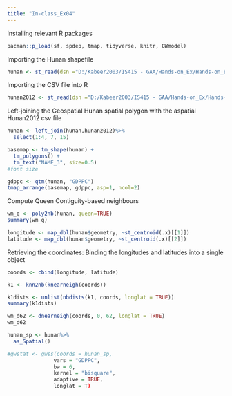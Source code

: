 ```yaml
---
title: "In-class_Ex04"
---
```


Installing relevant R packages

```r
pacman::p_load(sf, spdep, tmap, tidyverse, knitr, GWmodel)
```

Importing the Hunan shapefile

```r
hunan <- st_read(dsn ="D:/Kabeer2003/IS415 - GAA/Hands-on_Ex/Hands-on_Ex04/data/geospatial", layer = "Hunan")
```


Importing the CSV file into R

```r
hunan2012 <- st_read(dsn ="D:/Kabeer2003/IS415 - GAA/Hands-on_Ex/Hands-on_Ex04/data/aspatial/Hunan_2012.csv")
```

Left-joining the Geospatial Hunan spatial polygon with the aspatial Hunan2012 csv file

```r
hunan <- left_join(hunan,hunan2012)%>%
  select(1:4, 7, 15)
```

```r
basemap <- tm_shape(hunan) +
  tm_polygons() +
  tm_text("NAME_3", size=0.5)
#font size

gdppc <- qtm(hunan, "GDPPC")
tmap_arrange(basemap, gdppc, asp=1, ncol=2)
```

Compute Queen Contiguity-based neighbours

```r
wm_q <- poly2nb(hunan, queen=TRUE)
summary(wm_q)
```

```r
longitude <- map_dbl(hunan$geometry, ~st_centroid(.x)[[1]])
latitude <- map_dbl(hunan$geometry, ~st_centroid(.x)[[2]])
```

Retrieving the coordinates: Binding the longitudes and latitudes into a single object

```r
coords <- cbind(longitude, latitude)
```

```r
k1 <- knn2nb(knearneigh(coords))

k1dists <- unlist(nbdists(k1, coords, longlat = TRUE))
summary(k1dists)
```

```r
wm_d62 <- dnearneigh(coords, 0, 62, longlat = TRUE)
wm_d62
```

```r
hunan_sp <- hunan%>%
  as_Spatial()
```


```r
#gwstat <- gwss(coords = hunan_sp, 
               vars = "GDPPC",
               bw = 6,
               kernel = "bisquare",
               adaptive = TRUE,
               longlat = T)
```



